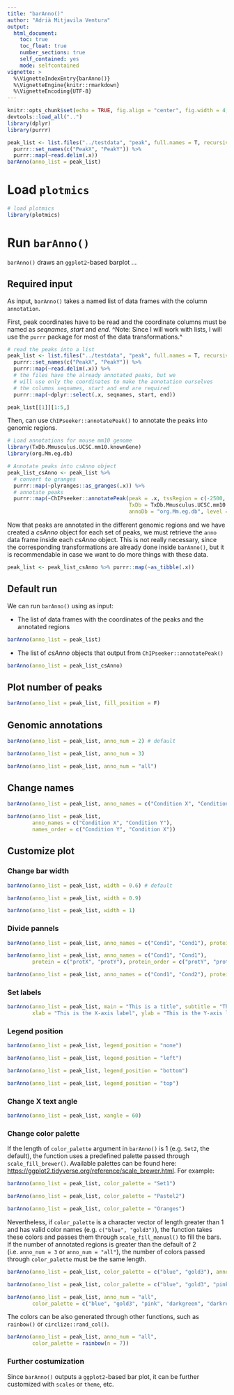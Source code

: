 ```yaml
---
title: "barAnno()"
author: "Adrià Mitjavila Ventura"
output:
  html_document:
    toc: true
    toc_float: true
    number_sections: true
    self_contained: yes
    mode: selfcontained
vignette: >
  %\VignetteIndexEntry{barAnno()}
  %\VignetteEngine{knitr::rmarkdown}
  %\VignetteEncoding{UTF-8}
---
```


```r
knitr::opts_chunk$set(echo = TRUE, fig.align = "center", fig.width = 4, fig.height = 4)
devtools::load_all("..")
library(dplyr)
library(purrr)

peak_list <- list.files("../testdata", "peak", full.names = T, recursive = T) %>%
  purrr::set_names(c("PeakX", "PeakY")) %>%
  purrr::map(~read.delim(.x))
barAnno(anno_list = peak_list)
```

# Load `plotmics`

```r
# load plotmics
library(plotmics)
```

# Run `barAnno()` {.tabset}

`barAnno()` draws an `ggplot2`-based barplot ...

## Required input

As input, `barAnno()` takes a named list of data frames with the column `annotation`.

First, peak coordinates have to be read and the coordinate columns must be named as *seqnames*, *start* and *end*. ^Note: Since I will work with lists, I will use the `purrr` package for most of the data transformations.^

```r
# read the peaks into a list
peak_list <- list.files("../testdata", "peak", full.names = T, recursive = T) %>%
  purrr::set_names(c("PeakX", "PeakY")) %>%
  purrr::map(~read.delim(.x)) %>%
  # the files have the already annotated peaks, but we
  # will use only the coordinates to make the annotation ourselves
  # the columns seqnames, start and end are required
  purrr::map(~dplyr::select(.x, seqnames, start, end))

peak_list[[1]][1:5,]
```

Then, can use `ChIPseeker::annotatePeak()` to annotate the peaks into genomic regions.

```r
# Load annotations for mouse mm10 genome
library(TxDb.Mmusculus.UCSC.mm10.knownGene) 
library(org.Mm.eg.db)

# Annotate peaks into csAnno object
peak_list_csAnno <- peak_list %>%
  # convert to granges
  purrr::map(~plyranges::as_granges(.x)) %>%
  # annotate peaks
  purrr::map(~ChIPseeker::annotatePeak(peak = .x, tssRegion = c(-2500, 2500), 
                                       TxDb = TxDb.Mmusculus.UCSC.mm10.knownGene,
                                       annoDb = "org.Mm.eg.db", level = "transcript"))
```

Now that peaks are annotated in the different genomic regions and we have created a *csAnno* object for each set of peaks, we must retrieve the `anno` data frame inside each *csAnno* object. This is not really necessary, since the corresponding transformations are already done inside `barAnno()`, but it is recommendable in case we want to do more things with these data.

```r
peak_list <- peak_list_csAnno %>% purrr::map(~as_tibble(.x))
```

## Default run

We can run `barAnno()` using as input:

* The list of data frames with the coordinates of the peaks and the annotated regions

```r
barAnno(anno_list = peak_list)
```

* The list of *csAnno* objects that output from `ChIPseeker::annotatePeak()`

```r
barAnno(anno_list = peak_list_csAnno)
```

## Plot number of peaks

```r
barAnno(anno_list = peak_list, fill_position = F)
```

## Genomic annotations

```r
barAnno(anno_list = peak_list, anno_num = 2) # default
```

```r
barAnno(anno_list = peak_list, anno_num = 3)
```

```r
barAnno(anno_list = peak_list, anno_num = "all")
```

## Change names

```r
barAnno(anno_list = peak_list, anno_names = c("Condition X", "Condition Y"))
```


```r
barAnno(anno_list = peak_list, 
        anno_names = c("Condition X", "Condition Y"), 
        names_order = c("Condition Y", "Condition X"))
```

## Customize plot

### Change bar width

```r
barAnno(anno_list = peak_list, width = 0.6) # default
```

```r
barAnno(anno_list = peak_list, width = 0.9)
```

```r
barAnno(anno_list = peak_list, width = 1)
```

### Divide pannels

```r
barAnno(anno_list = peak_list, anno_names = c("Cond1", "Cond1"), protein = c("protX", "protY"))
```

```r
barAnno(anno_list = peak_list, anno_names = c("Cond1", "Cond1"), 
        protein = c("protX", "protY"), protein_order = c("protY", "protX"))
```

```r
barAnno(anno_list = peak_list, anno_names = c("Cond1", "Cond2"), protein = c("protX", "protY"))
```

### Set labels

```r
barAnno(anno_list = peak_list, main = "This is a title", subtitle = "This is a subtitle",
        xlab = "This is the X-axis label", ylab = "This is the Y-axis label")
```

### Legend position

```r
barAnno(anno_list = peak_list, legend_position = "none")
```

```r
barAnno(anno_list = peak_list, legend_position = "left")
```

```r
barAnno(anno_list = peak_list, legend_position = "bottom")
```

```r
barAnno(anno_list = peak_list, legend_position = "top")
```

### Change X text angle

```r
barAnno(anno_list = peak_list, xangle = 60)
```

### Change color palette

If the length of `color_palette` argument in `barAnno()` is 1 (e.g. `Set2`, the default), the function uses a predefined palette passed through `scale_fill_brewer()`. Available palettes can be found here: <https://ggplot2.tidyverse.org/reference/scale_brewer.html>. For example:

```r
barAnno(anno_list = peak_list, color_palette = "Set1")
```

```r
barAnno(anno_list = peak_list, color_palette = "Pastel2")
```

```r
barAnno(anno_list = peak_list, color_palette = "Oranges")
```

Nevertheless, if `color_palette` is a character vector of length greater than 1 and has valid color names (e.g. `c("blue", "gold3")`), the function takes these colors and passes them through `scale_fill_manual()` to fill the bars. If the number of annotated regions is greater than the default of 2 (i.e. `anno_num = 3` or `anno_num = "all"`), the number of colors passed through `color_palette` must be the same length.

```r
barAnno(anno_list = peak_list, color_palette = c("blue", "gold3"), anno_num = 2)
```

```r
barAnno(anno_list = peak_list, color_palette = c("blue", "gold3", "pink"), anno_num = 3)
```

```r
barAnno(anno_list = peak_list, anno_num = "all", 
        color_palette = c("blue", "gold3", "pink", "darkgreen", "darkred", "orange", "purple"))
```

The colors can be also generated through other functions, such as `rainbow()` or `circlize::rand_col()`.

```r
barAnno(anno_list = peak_list, anno_num = "all", 
        color_palette = rainbow(n = 7))
```


### Further costumization

Since `barAnno()` outputs a `ggplot2`-based bar plot, it can be further customized with `scales` or `theme`, etc.
